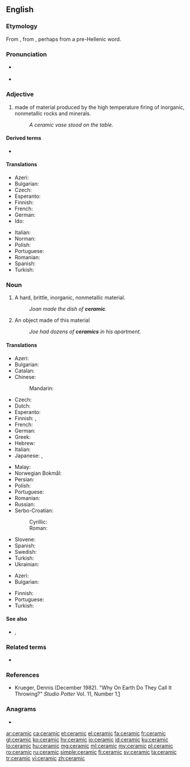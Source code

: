 ==English==
{{wikipedia}}

===Etymology===
From {{etyl|grc|en}} {{m|grc|κεραμικός||potter's}}, from {{m|grc|κέραμος||potter's clay}}, perhaps from a pre-Hellenic word.

===Pronunciation===
* {{a|GenAm|RP}} {{IPA|/səˈɹæmɪk/|lang=en}}
* {{rhymes|æmɪk|lang=en}}

===Adjective===
{{en-adj|-}}

# made of material produced by the high temperature firing of inorganic, nonmetallic rocks and minerals.
#: ''A ceramic vase stood on the table.''

====Derived terms====
* {{l|en|vitroceramic}}

====Translations====
{{trans-top|of or pertaining to ceramic as material}}
* Azeri: {{t|az|keramika}}
* Bulgarian: {{t|bg|керамичен|tr=keramičen|sc=Cyrl}}
* Czech: {{t|cs|keramický|m}}
* Esperanto: {{t|eo|ceramika}}
* Finnish: {{t+|fi|keraaminen}}
* French: {{t+|fr|céramique}}
* German: {{t+|de|keramisch}}
* Ido: {{t+|io|ceramikala}}
{{trans-mid}}
* Italian: {{t+|it|ceramico}}
* Norman: {{t|nrf|céramique}}
* Polish: {{t+|pl|ceramiczny}}
* Portuguese: {{t+|pt|cerâmico}}
* Romanian: {{t+|ro|ceramic}}
* Spanish: {{t|es|cerámico}}
* Turkish: {{t+|tr|seramik}}
{{trans-bottom}}

===Noun===
{{en-noun|~}}

# {{lb|en|uncountable}} A hard, brittle, inorganic, nonmetallic material.
#: ''Joan made the dish of '''ceramic'''.''
# {{lb|en|countable}} An object made of this material
#: ''Joe had dozens of '''ceramics''' in his apartment.''

====Translations====
{{trans-top|material}}
* Azeri: {{t|az|keramika}}
* Bulgarian: {{t+|bg|керамика|f|tr=keramika|sc=Cyrl}}
* Catalan: {{t+|ca|ceràmica|f}}
* Chinese:
*: Mandarin: {{t+|cmn|陶瓷|tr=táocí|sc=Hani}}
* Czech: {{t|cs|keramika|f}}
* Dutch: {{t+|nl|keramiek|f}}
* Esperanto: {{t|eo|ceramiko}}
* Finnish: {{t+|fi|keramiikka}}, {{t|fi|keraami}}
* French: {{t+|fr|céramique|f}}
* German: {{t+|de|Keramik|f}}
* Greek: {{t+|el|κεραμική|f}}
* Hebrew: {{t+|he|קרמיקה|f|tr=qeramiqa|sc=Hebr}}
* Italian: {{t+|it|ceramica|f}}
* Japanese: {{t|ja|陶器|tr=とうき, tōki|sc=Jpan}}, {{t|ja|陶芸品|tr=とうげいひん, tōgeihin|sc=Jpan}}
{{trans-mid}}
* Malay: {{t|ms|seramik}}
* Norwegian Bokmål: {{t|nb|keramikk|m}}
* Persian: {{t+|fa|سرامیک|tr=serâmik|sc=fa-Arab}}
* Polish: {{t+|pl|ceramika|f}}
* Portuguese: {{t+|pt|cerâmica|f}}
* Romanian: {{t+|ro|ceramică|f}}
* Russian: {{t+|ru|кера́мика|f}}
* Serbo-Croatian:
*: Cyrillic: {{t|sh|керамика|f|sc=Cyrl}}
*: Roman: {{t+|sh|keramika|f}}
* Slovene: {{t+|sl|kerámika|f}}
* Spanish: {{t|es|ceramica|f}}
* Swedish: {{t+|sv|keramik}}
* Turkish: {{t+|tr|seramik}}
* Ukrainian: {{t+|uk|кераміка|f|tr=keramika|sc=Cyrl}}
{{trans-bottom}}

{{trans-top|object}}
* Azeri: {{t|az|keramika}}
* Bulgarian: {{t+|bg|керамика|f|sc=Cyrl}}
{{trans-mid}}
* Finnish: {{t|fi|keramiikkaesine}}
* Portuguese: {{t+|pt|cerâmica|f}}
* Turkish: {{t+|tr|seramik}}
{{trans-bottom}}

====See also====
* {{l|en|kaolin}}, {{l|en|kaoline}}

===Related terms===
* {{l|en|ceramics}}

===References===
* Krueger, Dennis (December 1982). "Why On Earth Do They Call It Throwing?" ''Studio Potter'' Vol. 11, Number 1.[http://www.studiopotter.org/articles/?art=art0001]

===Anagrams===
* {{l|en|racemic}}

[[ar:ceramic]]
[[ca:ceramic]]
[[et:ceramic]]
[[el:ceramic]]
[[fa:ceramic]]
[[fr:ceramic]]
[[gl:ceramic]]
[[ko:ceramic]]
[[hy:ceramic]]
[[io:ceramic]]
[[id:ceramic]]
[[ku:ceramic]]
[[lo:ceramic]]
[[hu:ceramic]]
[[mg:ceramic]]
[[ml:ceramic]]
[[my:ceramic]]
[[pl:ceramic]]
[[ro:ceramic]]
[[ru:ceramic]]
[[simple:ceramic]]
[[fi:ceramic]]
[[sv:ceramic]]
[[ta:ceramic]]
[[tr:ceramic]]
[[vi:ceramic]]
[[zh:ceramic]]